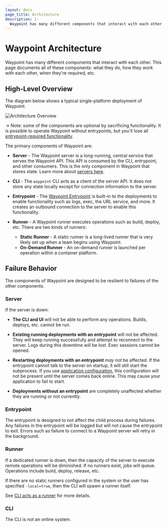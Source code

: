 ```yaml
---
layout: docs
page_title: Architecture
description: |-
  Waypoint has many different components that interact with each other. This page documents all of these components: what they do, how they work with each other, when they're required, etc.
---
```


# Waypoint Architecture

Waypoint has many different components that interact with each other.
This page documents all of these components: what they do, how they
work with each other, when they're required, etc.

## High-Level Overview

The diagram below shows a typical single-platform deployment of Waypoint.

![Architecture Overview](/img/architecture.png)

-> Note: some of the components are optional by sacrificing functionality.
It is possible to operate Waypoint without entrypoints, but you'll lose
all [entrypoint-required functionality](/waypoint/docs/entrypoint#functionality).

The primary components of Waypoint are:

- **Server** - The Waypoint server is a long-running, central service that
  serves the Waypoint API. This API is consumed by the CLI, entrypoint, and
  other consumers. This is the only component in Waypoint that stores state.
  Learn more about [servers here](/waypoint/docs/server).

- **CLI** - The `waypoint` CLI acts as a client of the server API. It
  does not store any state locally except for connection information to the
  server.

- **Entrypoint** - The [Waypoint Entrypoint](/waypoint/docs/entrypoint) is built-in to
  the deployments to enable functionality such as logs, exec, the URL
  service, and more. It creates an outbound connection to the server to
  enable this functionality.

- **Runner** - A Waypoint runner executes operations such as build,
  deploy, etc. There are two kinds of runners:

  - **Static Runner** - A static runner is a long-lived runner that is very likely set up
    when a team begins using Waypoint.
  - **On-Demand Runner** - An on-demand runner is launched per operation within a
    container platform.

## Failure Behavior

The components of Waypoint are designed to be resilient to failures
of the other components.

### Server

If the server is down:

- **The CLI and UI** will not be able to perform any operations. Builds,
  deploys, etc. cannot be run.

- **Existing running deployments with an entrypoint** will not be affected.
  They will keep running successfully and attempt to reconnect to the server.
  Logs during this downtime will be lost. Exec sessions cannot be opened.

- **Restarting deployments with an entrypoint** _may not_ be affected.
  If the entrypoint cannot talk to the server on startup, it will still
  start the subprocess. If you use [application configuration](/waypoint/docs/app-config),
  this configuration will not be present until the server comes back online.
  This may cause your application to fail to start.

- **Deployments without an entrypoint** are completely unaffected whether
  they are running or not currently.

### Entrypoint

The entrypoint is designed to not affect the child process during failures.
Any failures in the entrypoint will be logged but will not cause the
entrypoint to exit. Errors such as failure to connect to a Waypoint server
will retry in the background.

### Runner

If a dedicated runner is down, then the capacity of the server to execute
remote operations will be diminished. If no runners exist, jobs will queue.
Operations include build, deploy, release, etc.

If there are no static runners configured in the system or the user has specified
`-local=true`, then the CLI will spawn a runner itself.

See [CLI acts as a runner](/waypoint/docs/resources/internals/execution) for more details.

### CLI

The CLI is not an online system.
